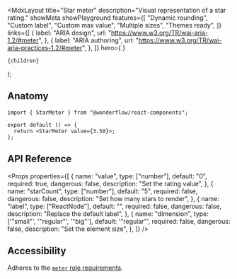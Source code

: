 
  <MdxLayout
    title="Star meter"
    description="Visual representation of a star rating."
    showMeta
    showPlayground
    features={[
      "Dynamic rounding",
      "Custom label",
      "Custom max value",
      "Multiple sizes",
      "Themes ready",
    ]}
    links={[
      {
        label: "ARIA design",
        url: "https://www.w3.org/TR/wai-aria-1.2/#meter",
      },
      {
        label: "ARIA authoring",
        url: "https://www.w3.org/TR/wai-aria-practices-1.2/#meter",
      },
    ]}
    hero={
      <LiveArea>
        <StarMeter value={3.58} />
      </LiveArea>
    }
  >
    {children}
  </MdxLayout>
);

## Anatomy

```tsx highlight=1,4
import { StarMeter } from "@wonderflow/react-components";

export default () => {
  return <StarMeter value={3.58}>;
};
```

## API Reference

<Props
  properties={[
    {
      name: "value",
      type: ["number"],
      default: "0",
      required: true,
      dangerous: false,
      description: "Set the rating value",
    },
    {
      name: "starCount",
      type: ["number"],
      default: "5",
      required: false,
      dangerous: false,
      description: "Set how many stars to render",
    },
    {
      name: "label",
      type: ["ReactNode"],
      default: "",
      required: false,
      dangerous: false,
      description: "Replace the default label",
    },
    {
      name: "dimension",
      type: ['"small"', '"regular"', '"big"'],
      default: '"regular"',
      required: false,
      dangerous: false,
      description: "Set the element size",
    },
  ]}
/>

## Accessibility

Adheres to the [`meter` role requirements](https://www.w3.org/TR/wai-aria-1.2/#meter).
